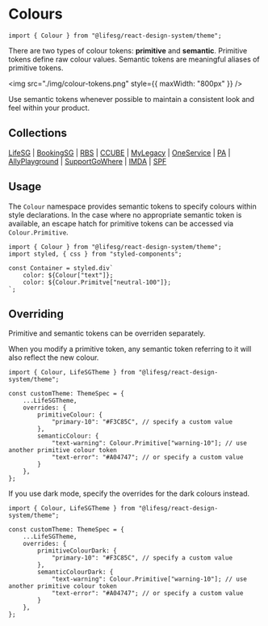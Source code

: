 
<Meta title="Foundations/Colours/Introduction" />

# Colours

```tsx
import { Colour } from "@lifesg/react-design-system/theme";
```

There are two types of colour tokens: **primitive** and **semantic**. Primitive
tokens define raw colour values. Semantic tokens are meaningful aliases of
primitive tokens.

<img src="./img/colour-tokens.png" style={{ maxWidth: "800px" }} />

<DocInfo>
    Use semantic tokens whenever possible to maintain a consistent look and feel
    within your product.
</DocInfo>

## Collections

[LifeSG](/docs/foundations-colours-lifesg--docs) |
[BookingSG](/docs/foundations-colours-bookingsg--docs) |
[RBS](/docs/foundations-colours-rbs--docs) |
[CCUBE](/docs/foundations-colours-ccube--docs) |
[MyLegacy](/docs/foundations-colours-mylegacy--docs) |
[OneService](/docs/foundations-colours-oneservice--docs) |
[PA](/docs/foundations-colours-pa--docs) |
[AllyPlayground](/docs/foundations-colours-a11yplayground--docs) |
[SupportGoWhere](/docs/foundations-colours-supportgowhere--docs) |
[IMDA](/docs/foundations-colours-imda--docs) |
[SPF](/docs/foundations-colours-spf--docs)

## Usage

The `Colour` namespace provides semantic tokens to specify colours within style
declarations. In the case where no appropriate semantic token is available, an
escape hatch for primitive tokens can be accessed via `Colour.Primitive`.

```tsx
import { Colour } from "@lifesg/react-design-system/theme";
import styled, { css } from "styled-components";

const Container = styled.div`
    color: ${Colour["text"]};
    color: ${Colour.Primitve["neutral-100"]};
`;
```

## Overriding

Primitive and semantic tokens can be overriden separately.

When you modify a primitive token, any semantic token referring to it will also
reflect the new colour.

```tsx
import { Colour, LifeSGTheme } from "@lifesg/react-design-system/theme";

const customTheme: ThemeSpec = {
    ...LifeSGTheme,
    overrides: {
        primitiveColour: {
            "primary-10": "#F3C85C", // specify a custom value
        },
        semanticColour: {
            "text-warning": Colour.Primitive["warning-10"]; // use another primitive colour token
            "text-error": "#A04747"; // or specify a custom value
        }
    },
};
```

If you use dark mode, specify the overrides for the dark colours instead.

```tsx
import { Colour, LifeSGTheme } from "@lifesg/react-design-system/theme";

const customTheme: ThemeSpec = {
    ...LifeSGTheme,
    overrides: {
        primitiveColourDark: {
            "primary-10": "#F3C85C", // specify a custom value
        },
        semanticColourDark: {
            "text-warning": Colour.Primitive["warning-10"]; // use another primitive colour token
            "text-error": "#A04747"; // or specify a custom value
        }
    },
};
```
